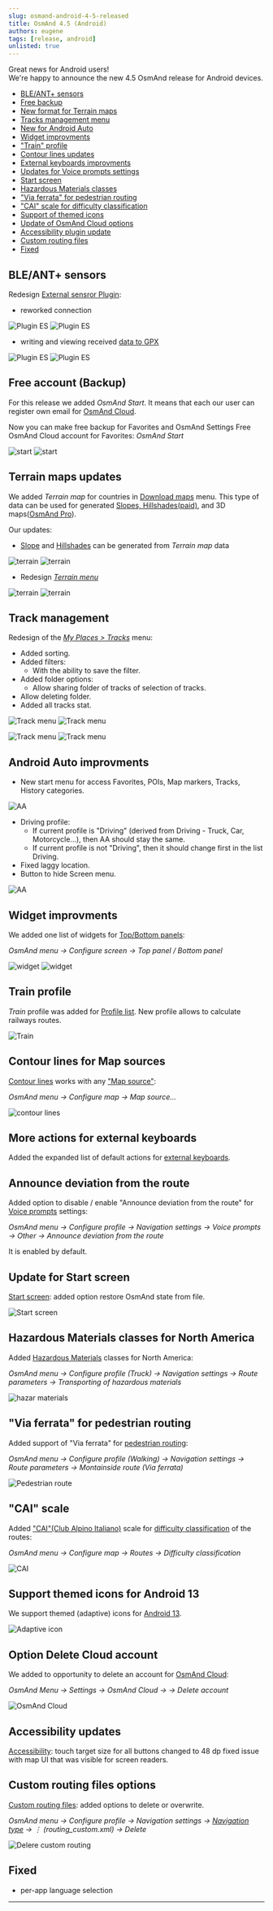 ```yaml
---
slug: osmand-android-4-5-released
title: OsmAnd 4.5 (Android)
authors: eugene
tags: [release, android]
unlisted: true
---
```



Great news for Android users!  
We're happy to announce the new 4.5 OsmAnd release for Android devices. 

<!--truncate-->

* [BLE/ANT+ sensors](#bleant-sensors)
* [Free backup](#free-account-backup)
* [New format for Terrain maps](#terrain-maps-updates)
* [Tracks management menu](#track-management)
* [New for Android Auto](#android-auto-improvments)
* [Widget improvments](#widget-improvments)
* ["Train" profile](#train-profile)
* [Contour lines updates](#contour-lines-for-map-sources)
* [External keyboards improvments](#more-actions-for-external-keyboards)
* [Updates for Voice prompts settings](#announce-deviation-from-the-route)
* [Start screen](#update-for-start-screen)
* [Hazardous Materials classes](#hazardous-materials-classes-for-north-america)
* ["Via ferrata" for pedestrian routing](#via-ferrata-for-pedestrian-routing)
* ["CAI" scale for difficulty classification](#cai-scale)
* [Support of themed icons](#support-themed-icons-for-android-13)
* [Update of OsmAnd Cloud options](#option-delete-cloud-account)
* [Accessibility plugin update](#accessibility-updates)
* [Custom routing files](#custom-routing-files-options)
* [Fixed](#fixed)

## BLE/ANT+ sensors

Redesign [External sensror Plugin](https://osmand.net/docs/user/plugins/external-sensors):
- reworked connection

![Plugin ES](./img/external_sensors.png) ![Plugin ES](./img/external_sensors_1.png)

- writing and viewing received [data to GPX](https://osmand.net/docs/user/plugins/trip-recording#recording-settings)

![Plugin ES](./img/external_sensors_2.png) ![Plugin ES](./img/external_sensors_3.png)

## Free account (Backup)

For this release we added _OsmAnd Start_. It means that each our user can register own email for [OsmAnd Cloud](https://osmand.net/docs/user/personal/osmand-cloud).


Now you can make free backup for Favorites and OsmAnd Settings
Free OsmAnd Cloud account for Favorites: _OsmAnd Start_


![start](./img/start.png) ![start](./img/start_1.png)

## Terrain maps updates

We added _Terrain map_ for countries in [Download maps](https://osmand.net/docs/user/start-with/download-maps) menu. This type of data can be used for generated [Slopes, Hillshades(paid)](https://osmand.net/docs/user/purchases/android#free-and-paid-features), and 3D maps([OsmAnd Pro](https://osmand.net/docs/user/purchases/android#pro-features)).

Our updates:
- [Slope](https://osmand.net/docs/user/plugins/contour-lines#slope-map) and [Hillshades](https://osmand.net/docs/user/plugins/contour-lines#hillshade-map) can be generated from _Terrain map_ data

![terrain](./img/terrain.png) ![terrain](./img/terrain_0.png)

- Redesign [_Terrain menu_](https://osmand.net/docs/user/map/configure-map-menu)

![terrain](./img/terrain_1.png) ![terrain](./img/terrain_2.png)

## Track management

Redesign of the [_My Places > Tracks_](https://osmand.net/docs/user/personal/tracks) menu:
- Added sorting.
- Added filters:
    - With the ability to save the filter.
- Added folder options:
    - Allow sharing folder of tracks of selection of tracks.
- Allow deleting folder.
- Added all tracks stat.

![Track menu](./img/track_menu.png) ![Track menu](./img/track_menu_1.png)

![Track menu](./img/track_menu_2.png) ![Track menu](./img/track_menu_3.png)

## Android Auto improvments

- New start menu for access Favorites, POIs, Map markers, Tracks, History categories.

![AA](./img/android_auto.png)

- Driving profile:
   - If current profile is "Driving" (derived from Driving - Truck, Car, Motorcycle...), then AA should stay the same.
   - If current profile is not "Driving", then it should change first in the list Driving.
- Fixed laggy location.
- Button to hide Screen menu.

![AA](./img/android_auto_1.png)

## Widget improvments

We added one list of widgets for [Top/Bottom panels](https://osmand.net/docs/user/widgets/configure-screen#widget-panels):

_OsmAnd menu → Configure screen → Top panel / Bottom panel_

![widget](./img/widget.png) ![widget](./img/widget_1.png)

## Train profile

_Train_ profile was added for [Profile list](https://osmand.net/docs/user/personal/profiles). New profile allows to calculate railways routes.

![Train](./img/tr.png)

## Contour lines for Map sources

[Contour lines](https://osmand.net/docs/user/plugins/contour-lines#contour-lines-map) works with any ["Map source"](https://osmand.net/docs/user/map/configure-map-menu):

_OsmAnd menu → Configure map → Map source..._

![contour lines](./img/contour_lines.png)

## More actions for external keyboards

Added the expanded list of default actions for [external keyboards](https://osmand.net/docs/user/map/interact-with-map#external-input-device-buttons).

## Announce deviation from the route

Added option to disable / enable "Announce deviation from the route" for [Voice prompts](https://osmand.net/docs/user/navigation/guidance/navigation-settings#voice-prompts) settings:

_OsmAnd menu → Configure profile → Navigation settings → Voice prompts → Other → Announce deviation from the route_

It is enabled by default.

## Update for Start screen

[Start screen](https://osmand.net/docs/user/start-with/first-steps#how-to-download-maps): added option restore OsmAnd state from file.

![Start screen](./img/android_st.png)

## Hazardous Materials classes for North America

Added [Hazardous Materials](https://osmand.net/docs/user/navigation/routing/car-based-routing/#route-parameters---truck) classes for North America:

_OsmAnd menu → Configure profile (Truck) → Navigation settings → Route parameters → Transporting of hazardous materials_

![hazar materials](./img/hazard.png)


## "Via ferrata" for pedestrian routing

Added support of "Via ferrata" for [pedestrian routing](https://osmand.net/docs/user/navigation/routing/pedestrian-routing):

_OsmAnd menu → Configure profile (Walking) → Navigation settings → Route parameters → Montainside route (Via ferrata)_

![Pedestrian route](./img/ferrata.png)

##  "CAI" scale

Added ["CAI"(Club Alpino Italiano)](https://www.cai.it/) scale for [difficulty classification](https://montanarilife.com/2016/07/03/hiking-trail-rating-systems-italy/) of the routes:

_OsmAnd menu → Configure map → Routes → Difficulty classification_

![CAI](./img/cai.png)

## Support themed icons for Android 13

We support themed (adaptive) icons for [Android 13](https://developer.android.com/develop/ui/views/launch/icon_design_adaptive#user-theming).

![Adaptive icon](./img/adaptive_icon.png)

## Option Delete Cloud account

We added to opportunity to delete an account for [OsmAnd Cloud](https://osmand.net/docs/user/personal/osmand-cloud):

_OsmAnd Menu → Settings → OsmAnd Cloud →  → Delete account_

![OsmAnd Cloud](./img/delete_account.png)

## Accessibility updates

[Accessibility](https://osmand.net/docs/user/plugins/accessibility): touch target size for all buttons changed to 48 dp fixed issue with map UI that was visible for screen readers.

## Custom routing files options

[Custom routing files](https://osmand.net/docs/user/navigation/routing/osmand-routing#customize-offline-routing): added options to delete or overwrite.

_OsmAnd menu → Configure profile → Navigation settings → [Navigation type](https://osmand.net/docs/user/navigation/guidance/navigation-settings#navigation-type) → &#8942; (routing_custom.xml) → Delete_

![Delere custom routing](./img/custom_routing.png)

## Fixed

- per-app language selection


_______________________________________________

<LinksSocial/>
<LinksTelegram/>
<AndroidStore/>